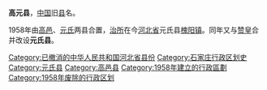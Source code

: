 '''高元县'''，[[中国|中国]]旧[[县|县]]名。

1958年由[[高邑县|高邑]]、[[元氏县|元氏]]两县合置，[[治所|治所]]在今[[河北省|河北省]]元氏县[[槐阳镇|槐阳镇]]。同年又与[[赞皇县|赞皇]]合并改设'''元氏县'''。

{{河北行政区划小作品}}
{{DEFAULTSORT:G}}
[[Category:已撤消的中华人民共和国河北省县份|Category:已撤消的中华人民共和国河北省县份]]
[[Category:石家庄行政区划史|Category:石家庄行政区划史]]
[[Category:元氏县|Category:元氏县]]
[[Category:高邑县|Category:高邑县]]
[[Category:1958年建立的行政區劃|Category:1958年建立的行政區劃]]
[[Category:1958年废除的行政区划|Category:1958年废除的行政区划]]